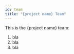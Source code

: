 ---
id: team
title: "{project name} Team"
---

This is the \{project name\} team:
1. bla
2. bla
3. bla
